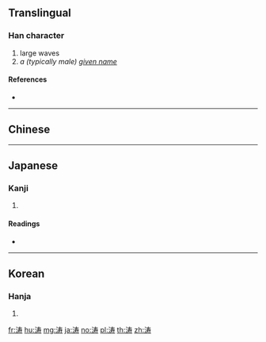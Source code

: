 {{also|濤}}
==Translingual==

===Han character===
{{Han char|rn=85|rad=水|as=07|sn=10|four=|canj=EQKI}}

# large waves
# ''a (typically male) [[given name]]''

====References====
* {{Han ref|kx=0627.311|hdz=31618.110|uh=6D9B|ud=28059}}

----

==Chinese==
{{zh-see|濤}}

----

==Japanese==

===Kanji===
{{ja-kanji|grade=|rs=水07}}

# {{defn|lang=ja|sort=水07}}

====Readings====
* {{ja-readings|on=[[とう]] (tō)|kun=[[なみ]] (nami)}}

----

==Korean==

===Hanja===
{{ko-hanja|hangeul=도|eumhun=물결|rv=|mr=|y=}}

# {{defn|lang=ko|sort=水07}}

[[fr:涛]]
[[hu:涛]]
[[mg:涛]]
[[ja:涛]]
[[no:涛]]
[[pl:涛]]
[[th:涛]]
[[zh:涛]]